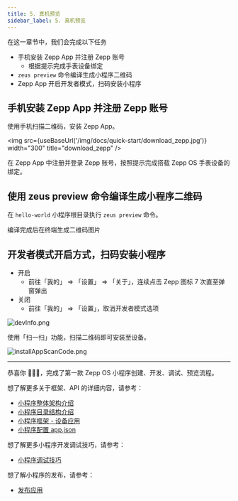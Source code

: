 ```yaml
---
title: 5. 真机预览
sidebar_label: 5. 真机预览
---
```



在这一章节中，我们会完成以下任务

- 手机安装 Zepp App 并注册 Zepp 账号
  - 根据提示完成手表设备绑定
- `zeus preview` 命令编译生成小程序二维码
- Zepp App 开启开发者模式，扫码安装小程序

## 手机安装 Zepp App 并注册 Zepp 账号

使用手机扫描二维码，安装 Zepp App。

<img src={useBaseUrl('/img/docs/quick-start/download_zepp.jpg')} width="300" title="download_zepp" />

在 Zepp App 中注册并登录 Zepp 账号，按照提示完成搭载 Zepp OS 手表设备的绑定。

## 使用 zeus preview 命令编译生成小程序二维码

在 `hello-world` 小程序根目录执行 `zeus preview` 命令。

编译完成后在终端生成二维码图片

## 开发者模式开启方式，扫码安装小程序

- 开启
  - 前往「我的」 => 「设置」 => 「关于」，连续点击 Zepp 图标 7 次直至弹窗弹出
- 关闭
  - 前往「我的」 => 「设置」，取消开发者模式选项

![devInfo.png](/img/zh-cn/docs/watchface/lesson/dev_info.png)

使用「扫一扫」功能，扫描二维码即可安装至设备。

![installAppScanCode.png](/img/zh-cn/docs/watchface/lesson/install_app_scan_code.jpg)

---

恭喜你 🎉🎉🎉，完成了第一款 Zepp OS 小程序创建、开发、调试、预览流程。

想了解更多关于框架、API 的详细内容，请参考：

- [小程序整体架构介绍](../architecture/arc.mdx)
- [小程序目录结构介绍](../architecture/folder-structure.mdx)
- [小程序框架 - 设备应用](../framework/device/intro.md)
- [小程序配置 app.json](../../reference/app-json.mdx)

想了解更多小程序开发调试技巧，请参考：

- [小程序调试技巧](../../guides/best-practice/debug.mdx)

想了解小程序的发布，请参考：

- [发布应用](../../distribute/index.md)
